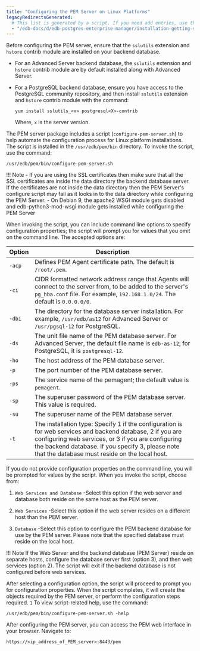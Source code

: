 ```yaml
---
title: "Configuring the PEM Server on Linux Platforms"
legacyRedirectsGenerated:
  # This list is generated by a script. If you need add entries, use the `legacyRedirects` key.
  - "/edb-docs/d/edb-postgres-enterprise-manager/installation-getting-started/linux-installation-guide/8.0/configuring_the_pem_server_on_linux.html"
---
```


Before configuring the PEM server, ensure that the `sslutils` extension and `hstore` contrib module are installed on your backend database.

-   For an Advanced Server backend database, the `sslutils` extension and `hstore` contrib module are by default installed along with Advanced Server.

-   For a PostgreSQL backend database, ensure you have access to the PostgreSQL community repository, and then install `sslutils` extension and `hstore` contrib module with the command:

    ```text
    yum install sslutils_<x> postgresql<X>-contrib
    ```

    Where, `x` is the server version.

The PEM server package includes a script (`configure-pem-server.sh`) to help automate the configuration process for Linux platform installations. The script is installed in the `/usr/edb/pem/bin` directory. To invoke the script, use the command:

```text
/usr/edb/pem/bin/configure-pem-server.sh
```

!!! Note
    -   If you are using the SSL certificates then make sure that all the SSL certificates are inside the data directory the backend database server. If the certificates are not inside the data directory then the PEM Server's configure script may fail as it looks in to the data directory while configuring the PEM Server.
    -   On Debian 9, the apache2 WSGI module gets disabled and edb-python3-mod-wsgi module gets installed while configuring the PEM Server

When invoking the script, you can include command line options to specify configuration properties; the script will prompt you for values that you omit on the command line. The accepted options are:

| **Option** | **Description**                                                                                                                                                                                                                                                         |
| ---------- | ----------------------------------------------------------------------------------------------------------------------------------------------------------------------------------------------------------------------------------------------------------------------- |
| `-acp`     | Defines PEM Agent certificate path. The default is `/root/.pem`.                                                                                                                                                                                                        |
| `-ci`      | CIDR formatted network address range that Agents will connect to the server from, to be added to the server's `pg_hba.conf` file. For example, `192.168.1.0/24`. The default is `0.0.0.0/0`.                                                                            |
| `-dbi`     | The directory for the database server installation. For example, `/usr/edb/as12` for Advanced Server or `/usr/pgsql-12` for PostgreSQL.                                                                                                                                 |
| `-ds`      | The unit file name of the PEM database server. For Advanced Server, the default file name is `edb-as-12`; for PostgreSQL, it is `postgresql-12`.                                                                                                                        |
| `-ho`      | The host address of the PEM database server.                                                                                                                                                                                                                            |
| `-p`       | The port number of the PEM database server.                                                                                                                                                                                                                             |
| `-ps`      | The service name of the pemagent; the default value is `pemagent`.                                                                                                                                                                                                      |
| `-sp`      | The superuser password of the PEM database server. This value is required.                                                                                                                                                                                              |
| `-su`      | The superuser name of the PEM database server.                                                                                                                                                                                                                          |
| `-t`       | The installation type: Specify 1 if the configuration is for web services and backend database, 2 if you are configuring web services, or 3 if you are configuring the backend database. If you specify 3, please note that the database must reside on the local host. |

If you do not provide configuration properties on the command line, you will be prompted for values by the script. When you invoke the script, choose from:

1.  `Web Services and Database` -Select this option if the web server and database both reside on the same host as the PEM server.

2.  `Web Services` -Select this option if the web server resides on a different host than the PEM server.

3.  `Database` -Select this option to configure the PEM backend database for use by the PEM server. Please note that the specified database must reside on the local host.

!!! Note
    If the Web Server and the backend database (PEM Server) reside on separate hosts, configure the database server first (option 3), and then web services (option 2). The script will exit if the backend database is not configured before web services.

After selecting a configuration option, the script will proceed to prompt you for configuration properties. When the script completes, it will create the objects required by the PEM server, or perform the configuration steps required. `1` To view script-related help, use the command:

```text
/usr/edb/pem/bin/configure-pem-server.sh -help
```

After configuring the PEM server, you can access the PEM web interface in your browser. Navigate to:

```text
https://<ip_address_of_PEM_server>:8443/pem
```
